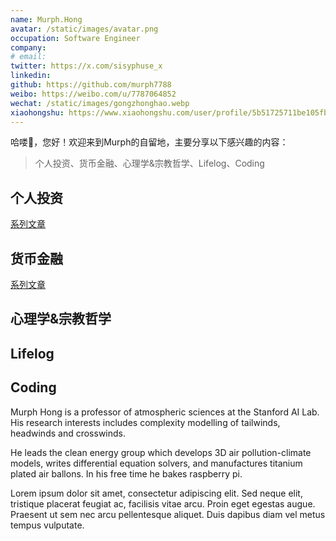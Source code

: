 ```yaml
---
name: Murph.Hong
avatar: /static/images/avatar.png
occupation: Software Engineer
company: 
# email: 
twitter: https://x.com/sisyphuse_x
linkedin: 
github: https://github.com/murph7788
weibo: https://weibo.com/u/7787064852
wechat: /static/images/gongzhonghao.webp
xiaohongshu: https://www.xiaohongshu.com/user/profile/5b51725711be105fba24122e?xhsshare=CopyLink&appuid=5b51725711be105fba24122e&apptime=1726386490
---
```


哈喽👋，您好！欢迎来到Murph的自留地，主要分享以下感兴趣的内容：
> 个人投资、货币金融、心理学&宗教哲学、Lifelog、Coding


## 个人投资

[系列文章](https://murph7788.github.io/tags/%E4%B8%AA%E4%BA%BA%E6%8A%95%E8%B5%84)

## 货币金融

[系列文章](https://murph7788.github.io/tags/%E8%B4%A7%E5%B8%81%E9%87%91%E8%9E%8D)

## 心理学&宗教哲学 

## Lifelog

## Coding 

Murph Hong is a professor of atmospheric sciences at the Stanford AI Lab. His research interests includes complexity modelling of tailwinds, headwinds and crosswinds.

He leads the clean energy group which develops 3D air pollution-climate models, writes differential equation solvers, and manufactures titanium plated air ballons. In his free time he bakes raspberry pi.

Lorem ipsum dolor sit amet, consectetur adipiscing elit. Sed neque elit, tristique placerat feugiat ac, facilisis vitae arcu. Proin eget egestas augue. Praesent ut sem nec arcu pellentesque aliquet. Duis dapibus diam vel metus tempus vulputate.
